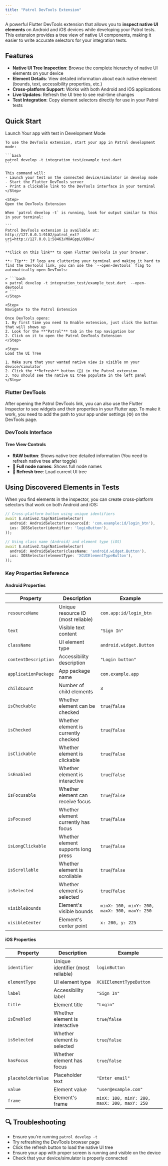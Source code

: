 ```yaml
---
title: "Patrol DevTools Extension"
---
```



A powerful Flutter DevTools extension that allows you to **inspect native UI elements** on Android and iOS devices while developing your Patrol tests. This extension provides a tree view of native UI components, making it easier to write accurate selectors for your integration tests.

## Features

- **Native UI Tree Inspection**: Browse the complete hierarchy of native UI elements on your device
- **Element Details**: View detailed information about each native element (bounds, text, accessibility properties, etc.)
- **Cross-platform Support**: Works with both Android and iOS applications
- **Live Updates**: Refresh the UI tree to see real-time changes
- **Test Integration**: Copy element selectors directly for use in your Patrol tests

## Quick Start

<Steps>
    <Step>
    Launch Your app with test in Development Mode

    To use the DevTools extension, start your app in Patrol development mode:

    ```bash
    patrol develop -t integration_test/example_test.dart
    ```

    This command will:
    - Launch your test on the connected device/simulator in develop mode
    - Start the Flutter DevTools server
    - Print a clickable link to the DevTools interface in your terminal
    </Step>

    <Step>
    Open the DevTools Extension

    When `patrol develop -t` is running, look for output similar to this in your terminal:

    ```
    Patrol DevTools extension is available at:
    http://127.0.0.1:9102/patrol_ext?uri=http://127.0.0.1:58463/MOAGppLU9BU=/
    ```

    **Click on this link** to open Flutter DevTools in your browser.

    **💡 Tip**: If logs are cluttering your terminal and making it hard to find the DevTools link, you can use the `--open-devtools` flag to automatically open DevTools:

    > ```bash
    > patrol develop -t integration_test/example_test.dart  --open-devtools
    > ```
    </Step>

    <Step>
    Navigate to the Patrol Extension

    Once DevTools opens:
    1. By first time you need to Enable extension, just click the button that will shows up
    2. Look for the **"Patrol"** tab in the top navigation bar
    2. Click on it to open the Patrol DevTools Extension
    </Step>

    <Step>
    Load the UI Tree

    1. Make sure that your wanted native view is visible on your device/simulator
    2. Click the **Refresh** button (🔄) in the Patrol extension
    3. You should see the native UI tree populate in the left panel
    </Step>
</Steps>

### Flutter DevTools
After opening the Patrol DevTools link, you can also use the Flutter Inspector to see widgets and their
properties in your Flutter app. To make it work, you need to add the path to your app under settings (⚙️) on the DevTools page.

### DevTools Interface

#### Tree View Controls
- **RAW button**: Shows native tree detailed information (You need to refresh native tree after toggle)
- **📱 Full node names**: Shows full node names
- **🔄 Refresh tree**: Load current UI tree

## Using Discovered Elements in Tests

When you find elements in the inspector, you can create cross-platform selectors that work on both Android and iOS:

```dart
// Cross-platform button using unique identifiers
await $.native2.tap(NativeSelector(
  android: AndroidSelector(resourceId: 'com.example:id/login_btn'),
  ios: IOSSelector(identifier: 'loginButton'),
));

// Using class name (Android) and element type (iOS)
await $.native2.tap(NativeSelector(
  android: AndroidSelector(className: 'android.widget.Button'),
  ios: IOSSelector(elementType: 'XCUIElementTypeButton'),
));

```

### Key Properties Reference

#### Android Properties

| Property | Description | Example |
|----------|-------------|---------|
| `resourceName` | Unique resource ID (most reliable) | `com.app:id/login_btn` |
| `text` | Visible text content | `"Sign In"` |
| `className` | UI element type | `android.widget.Button` |
| `contentDescription` | Accessibility description | `"Login button"` |
| `applicationPackage` | App package name | `com.example.app` |
| `childCount` | Number of child elements | `3` |
| `isCheckable` | Whether element can be checked | `true`/`false` |
| `isChecked` | Whether element is currently checked | `true`/`false` |
| `isClickable` | Whether element is clickable | `true`/`false` |
| `isEnabled` | Whether element is interactive | `true`/`false` |
| `isFocusable` | Whether element can receive focus | `true`/`false` |
| `isFocused` | Whether element currently has focus | `true`/`false` |
| `isLongClickable` | Whether element supports long press | `true`/`false` |
| `isScrollable` | Whether element is scrollable | `true`/`false` |
| `isSelected` | Whether element is selected | `true`/`false` |
| `visibleBounds` | Element's visible bounds | `minX: 100, minY: 200, maxX: 300, maxY: 250` |
| `visibleCenter` | Element's center point | `x: 200, y: 225` |

#### iOS Properties

| Property | Description | Example |
|----------|-------------|---------|
| `identifier` | Unique identifier (most reliable) | `loginButton` |
| `elementType` | UI element type | `XCUIElementTypeButton` |
| `label` | Accessibility label | `"Sign In"` |
| `title` | Element title | `"Login"` |
| `isEnabled` | Whether element is interactive | `true`/`false` |
| `isSelected` | Whether element is selected | `true`/`false` |
| `hasFocus` | Whether element has focus | `true`/`false` |
| `placeholderValue` | Placeholder text | `"Enter email"` |
| `value` | Element value | `"user@example.com"` |
| `frame` | Element's frame | `minX: 100, minY: 200, maxX: 300, maxY: 250` |

## 🔍 Troubleshooting

- Ensure you're running `patrol develop -t`
- Try refreshing the DevTools browser page
- Click the refresh button to load the native UI tree
- Ensure your app with proper screen is running and visible on the device
- Check that your device/simulator is properly connected
